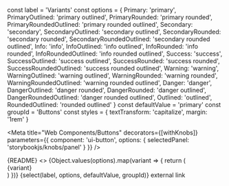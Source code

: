 const label = 'Variants'
const options = {
  Primary: 'primary',
  PrimaryOutlined: 'primary outlined',
  PrimaryRounded: 'primary rounded',
  PrimaryRoundedOutlined: 'primary rounded outlined',
  Secondary: 'secondary',
  SecondaryOutlined: 'secondary outlined',
  SecondaryRounded: 'secondary rounded',
  SecondaryRoundedOutlined: 'secondary rounded outlined',
  Info: 'info',
  InfoOutlined: 'info outlined',
  InfoRounded: 'info rounded',
  InfoRoundedOutlined: 'info rounded outlined',
  Success: 'success',
  SuccessOutlined: 'success outlined',
  SuccessRounded: 'success rounded',
  SuccessRoundedOutlined: 'success rounded outlined',
  Warning: 'warning',
  WarningOutlined: 'warning outlined',
  WarningRounded: 'warning rounded',
  WarningRoundedOutlined: 'warning rounded outlined',
  Danger: 'danger',
  DangerOutlined: 'danger rounded',
  DangerRounded: 'danger outlined',
  DangerRoundedOutlined: 'danger rounded outlined',
  Outlined: 'outlined',
  RoundedOutlined: 'rounded outlined'
}
const defaultValue = 'primary'
const groupId = 'Buttons'
const styles = {
  textTransform: 'capitalize',
  margin: '1rem'
}

<Meta
  title="Web Components/Buttons"
  decorators={[withKnobs]}
  parameters={{
    component: 'ui-button',
    options: { 
      selectedPanel: 'storybookjs/knobs/panel'
     }
  }}
/>

<Description>
    {README}
</Description>

<Preview withToolbar>
  <Story name="All">
    <>
      <link rel="stylesheet" type="text/css" href="/simone/overrides.css" />
      {Object.values(options).map(variant => {
        return (<div style={{margin: '10px 0'}}>
              <ui-button variant={variant}>{variant}</ui-button>
            </div>)
      })}
    </>
  </Story>
</Preview>

<Story name="Button">
  <ui-button
    style={styles}
    variant={select(label, options, defaultValue, groupId)}
    disabled={boolean('Disabled', false, groupId)}
  >
    {select(label, options, defaultValue, groupId)}
  </ui-button>
</Story>

<Story name="Anchor">
  <ui-button
    style={styles}
    href="https://www.google.com"
    target="_blank"
    variant={select(label, options, 'outlined rounded', groupId)}
    disabled={boolean('Disabled', false, groupId)}
  >
    external link
  </ui-button>
</Story>